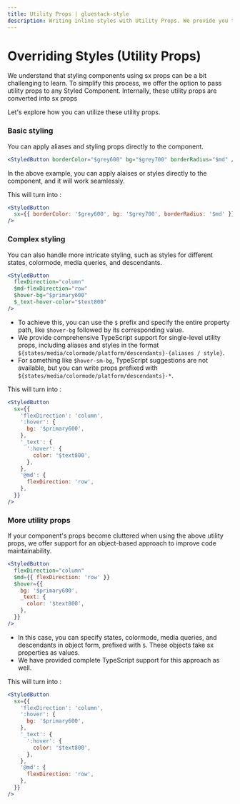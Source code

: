 ```yaml
---
title: Utility Props | gluestack-style
description: Writing inline styles with Utility Props. We provide you the ability to pass down utility props on any Styled Component which internally converts to `sx` prop.
---
```



<Meta title="api/Overriding Styles (Utility Props)" />

# Overriding Styles (Utility Props)

We understand that styling components using sx props can be a bit challenging to learn. To simplify this process, we offer the option to pass utility props to any Styled Component. Internally, these utility props are converted into sx props

Let's explore how you can utilize these utility props.

### Basic styling

You can apply aliases and styling props directly to the component.

```jsx
<StyledButton borderColor="$grey600" bg="$grey700" borderRadius="$md" />
```

In the above example, you can apply alaises or styles directly to the component, and it will work seamlessly.

This will turn into :

```jsx
<StyledButton
  sx={{ borderColor: '$grey600', bg: '$grey700', borderRadius: '$md' }}
/>
```

### Complex styling

You can also handle more intricate styling, such as styles for different states, colormode, media queries, and descendants.

```jsx
<StyledButton
  flexDirection="column"
  $md-flexDirection="row"
  $hover-bg="$primary600"
  $_text-hover-color="$text800"
/>
```

- To achieve this, you can use the `$` prefix and specify the entire property path, like `$hover-bg` followed by its corresponding value.
- We provide comprehensive TypeScript support for single-level utility props, including aliases and styles in the format `${states/media/colormode/platform/descendants}-{aliases / style}`.
- For something like `$hover-sm-bg`, TypeScript suggestions are not available, but you can write props prefixed with `${states/media/colormode/platform/descendants}-*`.

This will turn into :

```jsx
<StyledButton
  sx={{
    'flexDirection': 'column',
    ':hover': {
      bg: '$primary600',
    },
    '_text': {
      ':hover': {
        color: '$text800',
      },
    },
    '@md': {
      flexDirection: 'row',
    },
  }}
/>
```

### More utility props

If your component's props become cluttered when using the above utility props, we offer support for an object-based approach to improve code maintainability.

```jsx
<StyledButton
  flexDirection="column"
  $md={{ flexDirection: 'row' }}
  $hover={{
    bg: '$primary600',
    _text: {
      color: '$text800',
    },
  }}
/>
```

- In this case, you can specify states, colormode, media queries, and descendants in object form, prefixed with `$`. These objects take sx properties as values.
- We have provided complete TypeScript support for this approach as well.

This will turn into :

```jsx
<StyledButton
  sx={{
    'flexDirection': 'column',
    ':hover': {
      bg: '$primary600',
    },
    '_text': {
      ':hover': {
        color: '$text800',
      },
    },
    '@md': {
      flexDirection: 'row',
    },
  }}
/>
```
